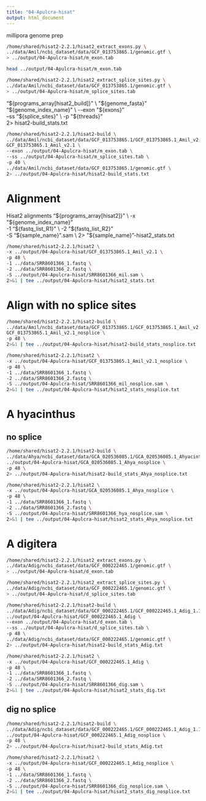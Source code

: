 ```yaml
---
title: "04-Apulcra-hisat"
output: html_document
---
```


millipora genome prep

```bash
/home/shared/hisat2-2.2.1/hisat2_extract_exons.py \
../data/Amil/ncbi_dataset/data/GCF_013753865.1/genomic.gtf \
> ../output/04-Apulcra-hisat/m_exon.tab
```

```bash
head ../output/04-Apulcra-hisat/m_exon.tab

```
```bash
/home/shared/hisat2-2.2.1/hisat2_extract_splice_sites.py \
../data/Amil/ncbi_dataset/data/GCF_013753865.1/genomic.gtf \
> ../output/04-Apulcra-hisat/m_splice_sites.tab
```

"${programs_array[hisat2_build]}" \
"${genome_fasta}" \
"${genome_index_name}" \
--exon "${exons}" \
--ss "${splice_sites}" \
-p "${threads}" \
2> hisat2-build_stats.txt



```bash
/home/shared/hisat2-2.2.1/hisat2-build \
../data/Amil/ncbi_dataset/data/GCF_013753865.1/GCF_013753865.1_Amil_v2.1_genomic.fna \
GCF_013753865.1_Amil_v2.1 \
--exon ../output/04-Apulcra-hisat/m_exon.tab \
--ss ../output/04-Apulcra-hisat/m_splice_sites.tab \
-p 40 \
../data/Amil/ncbi_dataset/data/GCF_013753865.1/genomic.gtf \
2> ../output/04-Apulcra-hisat/hisat2-build_stats.txt
```



# Alignment

Hisat2 alignments
"${programs_array[hisat2]}" \
-x "${genome_index_name}" \
-1 "${fastq_list_R1}" \
-2 "${fastq_list_R2}" \
-S "${sample_name}".sam \
2> "${sample_name}"-hisat2_stats.txt

```bash
/home/shared/hisat2-2.2.1/hisat2 \
-x ../output/04-Apulcra-hisat/GCF_013753865.1_Amil_v2.1 \
-p 48 \
-1 ../data/SRR8601366_1.fastq \
-2 ../data/SRR8601366_2.fastq \
-S ../output/04-Apulcra-hisat/SRR8601366_mil.sam \
2>&1 | tee ../output/04-Apulcra-hisat/hisat2_stats.txt
```



# Align with no splice sites


```bash
/home/shared/hisat2-2.2.1/hisat2-build \
../data/Amil/ncbi_dataset/data/GCF_013753865.1/GCF_013753865.1_Amil_v2.1_genomic.fna \
GCF_013753865.1_Amil_v2.1_nosplice \
-p 48 \
2>&1 | tee ../output/04-Apulcra-hisat/hisat2-build_stats_nosplice.txt
```



```bash
/home/shared/hisat2-2.2.1/hisat2 \
-x ../output/04-Apulcra-hisat/GCF_013753865.1_Amil_v2.1_nosplice \
-p 48 \
-1 ../data/SRR8601366_1.fastq \
-2 ../data/SRR8601366_2.fastq \
-S ../output/04-Apulcra-hisat/SRR8601366_mil_nosplice.sam \
2>&1 | tee ../output/04-Apulcra-hisat/hisat2_stats_nosplice.txt
```

# A hyacinthus


## no splice

```bash
/home/shared/hisat2-2.2.1/hisat2-build \
../data/Ahya/ncbi_dataset/data/GCA_020536085.1/GCA_020536085.1_Ahyacinthus.chrsV1_genomic.fna \
../output/04-Apulcra-hisat/GCA_020536085.1_Ahya_nosplice \
-p 48 \
2> ../output/04-Apulcra-hisat/hisat2-build_stats_Ahya_nosplice.txt
```




```bash
/home/shared/hisat2-2.2.1/hisat2 \
-x ../output/04-Apulcra-hisat/GCA_020536085.1_Ahya_nosplice \
-p 48 \
-1 ../data/SRR8601366_1.fastq \
-2 ../data/SRR8601366_2.fastq \
-S ../output/04-Apulcra-hisat/SRR8601366_hya_nosplice.sam \
2>&1 | tee ../output/04-Apulcra-hisat/hisat2_stats_Ahya_nosplice.txt
```


# A digitera


```bash
/home/shared/hisat2-2.2.1/hisat2_extract_exons.py \
../data/Adig/ncbi_dataset/data/GCF_000222465.1/genomic.gtf \
> ../output/04-Apulcra-hisat/d_exon.tab
```


```bash
/home/shared/hisat2-2.2.1/hisat2_extract_splice_sites.py \
../data/Adig/ncbi_dataset/data/GCF_000222465.1/genomic.gtf \
> ../output/04-Apulcra-hisat/d_splice_sites.tab
```



```bash
/home/shared/hisat2-2.2.1/hisat2-build \
../data/Adig/ncbi_dataset/data/GCF_000222465.1/GCF_000222465.1_Adig_1.1_genomic.fna \
../output/04-Apulcra-hisat/GCF_000222465.1_Adig \
--exon ../output/04-Apulcra-hisat/d_exon.tab \
--ss ../output/04-Apulcra-hisat/d_splice_sites.tab \
-p 48 \
../data/Adig/ncbi_dataset/data/GCF_000222465.1/genomic.gtf \
2> ../output/04-Apulcra-hisat/hisat2-build_stats_Adig.txt
```


```bash
/home/shared/hisat2-2.2.1/hisat2 \
-x ../output/04-Apulcra-hisat/GCF_000222465.1_Adig \
-p 48 \
-1 ../data/SRR8601366_1.fastq \
-2 ../data/SRR8601366_2.fastq \
-S ../output/04-Apulcra-hisat/SRR8601366_dig.sam \
2>&1 | tee ../output/04-Apulcra-hisat/hisat2_stats_dig.txt
```
## dig no splice

```bash
/home/shared/hisat2-2.2.1/hisat2-build \
../data/Adig/ncbi_dataset/data/GCF_000222465.1/GCF_000222465.1_Adig_1.1_genomic.fna \
../output/04-Apulcra-hisat/GCF_000222465.1_Adig_nosplice \
-p 48 \
2> ../output/04-Apulcra-hisat/hisat2-build_stats_Adig.txt
```


```bash
/home/shared/hisat2-2.2.1/hisat2 \
-x ../output/04-Apulcra-hisat/GCF_000222465.1_Adig_nosplice \
-p 48 \
-1 ../data/SRR8601366_1.fastq \
-2 ../data/SRR8601366_2.fastq \
-S ../output/04-Apulcra-hisat/SRR8601366_dig_nosplice.sam \
2>&1 | tee ../output/04-Apulcra-hisat/hisat2_stats_dig_nosplice.txt
```